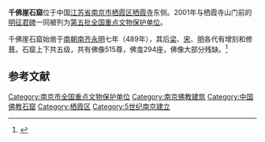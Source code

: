 {{coord|32|09|13|N|118|57|29|E|display=title|scale:10000}}
{{otheruses|千佛崖|other=其它地方的千佛崖石窟}}
{{文物保护单位
| 级别 = 全国
| 名称 = 千佛崖石窟及[[明征君碑|明征君碑]]
| 图片 = [[File:Statue1_of_Qianfoya_Nanjing.jpg|200px]]
| 所在 = [[江苏省|江苏省]][[南京市|南京市]]
| 分类 = 石窟寺及石刻
| 时代 = 六朝、唐
| 编号 = [[第五批全国重点文物保护单位|第五批]]第447项
| 登录 = 2001年6月25日
}}
'''千佛崖石窟'''位于中国[[江苏省|江苏省]][[南京市|南京市]][[栖霞区|栖霞区]][[栖霞寺|栖霞寺]]东侧。2001年与栖霞寺山门前的[[明征君碑|明征君碑]]一同被列为[[第五批全国重点文物保护单位|第五批全国重点文物保护单位]]。

千佛崖石窟始凿于[[南朝|南朝]][[南齐|南齐]][[永明|永明]]七年（489年），其后[[梁朝|梁]]、[[宋朝|宋]]、[[明朝|明]]各代有增刻和修葺。石窟上下共五级，共有佛像515尊，佛龛294座，佛像大部分残缺。<ref>{{Cite book |title=全国重点文物保护单位·第一至第五批·第Ⅰ卷 |publisher=文物出版社 |year=2004 |isbn=7-5010-1525-2 |pages=692 }}</ref>

==参考文献==
{{reflist}}
{{Commonscat|Thousand-buddha Grottoes, Nanjing}}

{{江苏全国重点文物保护单位|nocat}}

{{DEFAULTSORT:Qian}}
[[Category:南京市全国重点文物保护单位|Category:南京市全国重点文物保护单位]]
[[Category:南京佛教建筑|Category:南京佛教建筑]]
[[Category:中国佛教石窟|Category:中国佛教石窟]]
[[Category:栖霞区|Category:栖霞区]]
[[Category:5世纪南京建立|Category:5世纪南京建立]]